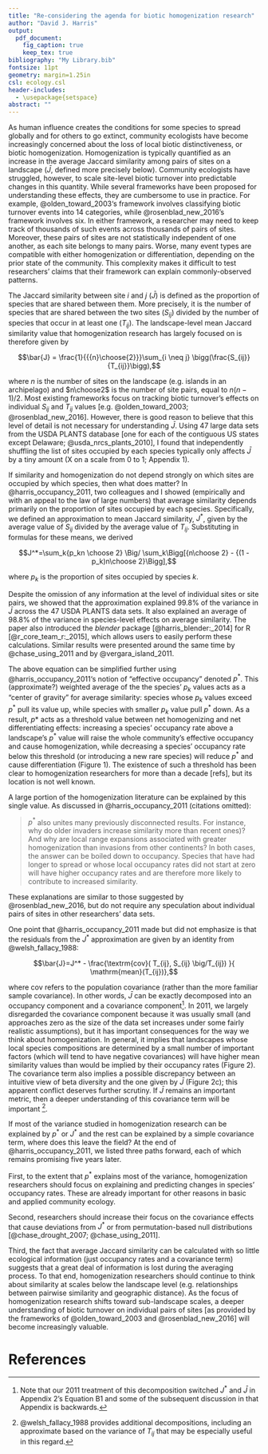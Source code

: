 ```yaml
---
title: "Re-considering the agenda for biotic homogenization research"
author: "David J. Harris"
output: 
  pdf_document:
    fig_caption: true
    keep_tex: true
bibliography: "My Library.bib"
fontsize: 11pt
geometry: margin=1.25in
csl: ecology.csl
header-includes:
  - \usepackage{setspace}
abstract: ""
---
```


\onehalfspacing

As human influence creates the conditions for some species to spread globally and for others to go extinct, community ecologists have become increasingly concerned about the loss of local biotic distinctiveness, or biotic homogenization. Homogenization is typically quantified as an increase in the average Jaccard similarity among pairs of sites on a landscape ($\bar{J}$, defined more precisely below). Community ecologists have struggled, however, to scale site-level biotic turnover into predictable changes in this quantity. While several frameworks have been proposed for understanding these effects, they are cumbersome to use in practice. For example, @olden_toward_2003's framework involves classifying biotic turnover events into 14 categories, while @rosenblad_new_2016's framework involves six. In either framework, a researcher may need to keep track of thousands of such events across thousands of pairs of sites. Moreover, these pairs of sites are not statistically independent of one another, as each site belongs to many pairs. Worse, many event types are compatible with either homogenization or differentiation, depending on the prior state of the community.  This complexity makes it difficult to test researchers' claims that their framework can explain commonly-observed patterns.

<!--Importantly, they identify a "pivot point" in initial similarity levels that seems to control whether a given set of introductions and extinctions will increase similarity or decrease it (although they do not provide a mechanism behind the existence of this pivot point, how robust it is to different kinds of biotic changes, or how to easily find its value). -->

The Jaccard similarity between site $i$ and $j$ ($\bar{J}$) is defined as the proportion of species that are shared between them. More precisely, it is the number of species that are shared between the two sites ($S_{ij}$) divided by the number of species that occur in at least one ($T_{ij}$). The landscape-level mean Jaccard similarity value that homogenization research has largely focused on is therefore given by

$$\bar{J} = \frac{1}{{{n}\choose{2}}}\sum_{i \neq j} \bigg(\frac{S_{ij}}{T_{ij}}\bigg),$$

where $n$ is the number of sites on the landscape (e.g. islands in an archipelago) and $n\choose2$ is the number of site pairs, equal to $n(n-1)/2$. Most existing frameworks focus on tracking biotic turnover's effects on individual $S_{ij}$ and $T_{ij}$ values [e.g. @olden_toward_2003; @rosenblad_new_2016]. However, there is good reason to believe that this level of detail is not necessary for understanding $\bar{J}$. Using 47 large data sets from the USDA PLANTS database [one for each of the contiguous US states except Delaware; @usda_nrcs_plants_2010], I found that independently shuffling the list of sites occupied by each species typically only affects $\bar{J}$ by a tiny amount (X on a scale from 0 to 1; Appendix 1). 

If similarity and homogenization do not depend strongly on which sites are occupied by which species, then what does matter? In @harris_occupancy_2011, two colleagues and I showed (empirically and with an appeal to the law of large numbers) that average similarity depends primarily on the proportion of sites occupied by each species. Specifically, we defined an approximation to mean Jaccard similarity, $J^*$, given by the average value of $S_{ij}$ divided by the average value of $T_{ij}$. Substituting in formulas for these means, we derived

$$J^*=\sum_k{p_kn \choose 2} \Big/ \sum_k\Bigg[{n\choose 2} - {(1 - p_k)n\choose 2}\Bigg],$$

where $p_k$ is the proportion of sites occupied by species $k$.

Despite the omission of any information at the level of individual sites or site pairs, we showed that the approximation explained 99.8% of the variance in $\bar{J}$ across the 47 USDA PLANTS data sets. It also explained an average of 98.8% of the variance in species-level effects on average similarity. The paper also introduced the *blender* package [@harris_blender:_2014] for R [@r_core_team_r:_2015], which allows users to easily perform these calculations. Similar results were presented around the same time by @chase_using_2011 and by @vergara_island_2011.

The above equation can be simplified further using @harris_occupancy_2011's notion of "effective occupancy" denoted $p^*$. This (approximate?) weighted average of the the species' $p_k$ values acts as a "center of gravity" for average similarity: species whose $p_k$ values exceed $p^*$ pull its value up, while species with smaller $p_k$ value pull $p^*$ down. As a result, $p*$ acts as a threshold value between net homogenizing and net differentiating effects: increasing a species' occupancy rate above a landscape's $p^*$ value will raise the whole community's effective occupancy and cause homogenization, while decreasing a species' occupancy rate below this threshold (or introducing a new rare species) will reduce $p^*$ and cause differentiation (Figure 1).  The existence of such a threshold has been clear to homogenization researchers for more than a decade [refs], but its location is not well known.

A large portion of the homogenization literature can be explained by this single value. As discussed in @harris_occupancy_2011 (citations omitted):

> $p^*$ also unites many previously disconnected results. For instance, why do older invaders increase similarity more than recent ones)? And why are local range expansions associated with greater homogenization than invasions from other continents? In both cases, the answer can be boiled down to occupancy. Species that have had longer to spread or whose local occupancy rates did not start at zero will have higher occupancy rates and are therefore more likely to contribute to increased similarity.

These explanations are similar to those suggested by @rosenblad_new_2016, but do not require any speculation about individual pairs of sites in other researchers' data sets. 

One point that @harris_occupancy_2011 made but did not emphasize is that the residuals from the $J^*$ approximation are given by an identity from @welsh_fallacy_1988:

$$\bar{J}=J^* - \frac{\textrm{cov}( T_{ij}, S_{ij} \big/T_{ij}) }{ \mathrm{mean}(T_{ij})},$$ 

where $\mathrm{cov}$ refers to the population covariance (rather than the more familiar sample covariance). In other words, $\bar{J}$ can be exactly decomposed into an occupancy component and a covariance component[^1]. In 2011, we largely disregarded the covariance component because it was usually small (and approaches zero as the size of the data set increases under some fairly realistic assumptions), but it has important consequences for the way we think about homogenization. In general, it implies that landscapes whose local species compositions are determined by a small number of important factors (which will tend to have negative covariances) will have higher mean similarity values than would be implied by their occupancy rates (Figure 2). The covariance term also implies a possible discrepancy between an intuitive view of beta diversity and the one given by $\bar{J}$ (Figure 2c); this apparent conflict deserves further scrutiny. If $\bar{J}$ remains an important metric, then a deeper understanding of this covariance term will be important [^2].

[^1]: Note that our 2011 treatment of this decomposition switched $J^*$ and $\bar{J}$ in Appendix 2's Equation B1 and some of the subsequent discussion in that Appendix is backwards.

[^2]: @welsh_fallacy_1988 provides additional decompositions, including an approximate based on the variance of $T_{ij}$ that may be especially useful in this regard.

If most of the variance studied in homogenization research can be explained by $p^*$ or $J^*$ and the rest can be explained by a simple covariance term, where does this leave the field? At the end of @harris_occupancy_2011, we listed three paths forward, each of which remains promising five years later.

First, to the extent that $p^*$ explains most of the variance, homogenization researchers should focus on explaining and predicting changes in species' occupancy rates. These are already important for other reasons in basic and applied community ecology.

Second, researchers should increase their focus on the covariance effects that cause deviations from $J^*$ or from permutation-based null distributions [@chase_drought_2007; @chase_using_2011]. 

Third, the fact that average Jaccard similarity can be calculated with so little ecological information (just occupancy rates and a covariance term) suggests that a great deal of information is lost during the averaging process. To that end, homogenization researchers should continue to think about similarity at scales below the landscape level (e.g. relationships between pairwise similarity and geographic distance). As the focus of homogenization research shifts toward sub-landscape scales, a deeper understanding of biotic turnover on individual pairs of sites [as provided by the frameworks of @olden_toward_2003 and @rosenblad_new_2016] will become increasingly valuable. 



<!--Reducing the distinctiveness of the extreme site types in Figure [X] intuitively seems like a form of homogenization, even though it would decrease mean Jaccard similarity and thus typically be considered differentating.  Ecologists should thus consider whether mean Jaccard similarity is the best metric for their purposes, or whether they would be better served by keeping track of something like the number of low-similarity pairs. More generally, explaining the variance in similarity among pairs of sites within a landscape (as ecologists frequently do by regressing similarity against geographic distance or other factors) will become increasingly important. -->


# References
\singlespacing
